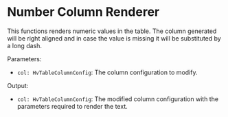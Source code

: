 
<Meta title="Visualizations/Table/Table Renderers/Number Column Renderer" />

# Number Column Renderer

This functions renders numeric values in the table. The column generated will be right aligned and in case the value is missing it will be
substituted by a long dash.

Parameters:

- `col: HvTableColumnConfig`: The column configuration to modify.

Output:

- `col: HvTableColumnConfig`: The modified column configuration with the parameters required to render the text.

<Canvas>
  <Story name="Number Column Renderer" story={NumberColumnRendererStory} />
</Canvas>
